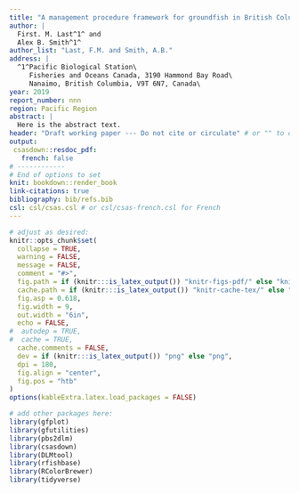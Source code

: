 ```yaml
---
title: "A management procedure framework for groundfish in British Columbia"
author: |
  First. M. Last^1^ and
  Alex B. Smith^1^
author_list: "Last, F.M. and Smith, A.B."
address: |
  ^1^Pacific Biological Station\
     Fisheries and Oceans Canada, 3190 Hammond Bay Road\
     Nanaimo, British Columbia, V9T 6N7, Canada\
year: 2019
report_number: nnn
region: Pacific Region
abstract: |
  Here is the abstract text.
header: "Draft working paper --- Do not cite or circulate" # or "" to omit
output:
 csasdown::resdoc_pdf:
   french: false
# ------------
# End of options to set
knit: bookdown::render_book
link-citations: true
bibliography: bib/refs.bib
csl: csl/csas.csl # or csl/csas-french.csl for French
---
```


```r
# adjust as desired:
knitr::opts_chunk$set(
  collapse = TRUE,
  warning = FALSE,
  message = FALSE,
  comment = "#>",
  fig.path = if (knitr:::is_latex_output()) "knitr-figs-pdf/" else "knitr-figs-docx/",
  cache.path = if (knitr:::is_latex_output()) "knitr-cache-tex/" else "knitr-cache-docx/",
  fig.asp = 0.618,
  fig.width = 9,
  out.width = "6in",
  echo = FALSE,
#  autodep = TRUE,
#  cache = TRUE,
  cache.comments = FALSE,
  dev = if (knitr:::is_latex_output()) "png" else "png",
  dpi = 180,
  fig.align = "center",
  fig.pos = "htb"
)
options(kableExtra.latex.load_packages = FALSE)
```

```r
# add other packages here:
library(gfplot)
library(gfutilities)
library(pbs2dlm)
library(csasdown)
library(DLMtool)
library(rfishbase)
library(RColorBrewer)
library(tidyverse)
```
